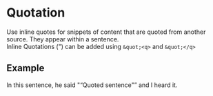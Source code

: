 

<Meta title="Components/Quotation/Inline" component={Quotation} />

# Quotation

Use inline quotes for snippets of content that are quoted from another source. They appear within a sentence. <br/>
Inline Quotations (") can be added using `&quot;<q>`  and  `&quot;</q>`


## Example

<Canvas>
  <p>In this sentence, he said &quot;<q>Quoted sentence&quot;</q> and I heard it.</p>
</Canvas>